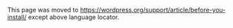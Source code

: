 {{Languages|
{{en|Before You Install}}
{{es|Before You Install}}
{{bs|Prije nego otpočnete instalaciju}}
{{de|Vor der Installation}}
{{fi|Ennen kuin asennat}}
{{fr|Avant Installation}}
{{it|Prima di Installare}}
{{ja|インストールの前に}}
{{nl|Voor het installeren}}
{{ta|நிறுவுவதற்கு முன்னர்}}
{{th|ก่อนคุณทำการติดตั้ง}}
{{ru|Перед установкой}}
{{zh-cn|安装之前要了解的}}
{{zh-tw|安裝之前要瞭解的}}
{{pt-br|Antes de Instalar}} 
}}

This page was moved to https://wordpress.org/support/article/before-you-install/ except above language locator.
<!--
Before installing WordPress, you need to check that your web hosting provider fulfills the necessary conditions (don't panic! most do) and that you yourself possess the required skills (don't panic! it isn't complicated). Neither of the two should be a problem, but it is wise to verify first.

For a list of requirements on your web host, see [http://wordpress.org/about/requirements/ the official requirement page].

You will need to know how to use a text editor to edit the main configuration file. If you are a Windows user, Notepad will do. Later, you will likely want to edit your Template Files (see [[Templates]] for some references). You can do this through the WordPress [[Administration Panels]], but using a ''good'' text editor is highly recommended. For more information on this, see [[Editing Files]].

You will need to be able to use an FTP program to [[Uploading_WordPress_to_a_remote_host|upload]] files and [[Changing_File_Permissions|set file permissions]] (optional). You could choose [[Using FileZilla|FileZilla]] for this task. 

That's it! Now you are all set to go on to [[Installing_WordPress|Installation]].

[[Category:Installation]]
[[Category:Getting Started]]
-->